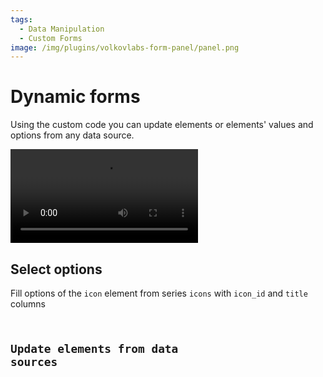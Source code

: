 ```yaml
---
tags:
  - Data Manipulation
  - Custom Forms
image: /img/plugins/volkovlabs-form-panel/panel.png
---
```



# Dynamic forms

Using the custom code you can update elements or elements' values and options from any data source.

<Video
  src="https://www.youtube.com/embed/RSVH1bSBNl8"
  title="Static and dynamic interface elements of Data Manipulation plugin."
/>

## Select options

Fill options of the `icon` element from series `icons` with `icon_id` and `title` columns

<Code
  url="https://github.com/VolkovLabs/volkovlabs.io/blob/main/docs/volkovlabs-form-panel/js/dynamic-select.js"
  language="js"
/>

## Update elements from data sources

<Code
  url="https://github.com/VolkovLabs/volkovlabs.io/blob/main/docs/volkovlabs-form-panel/js/dynamic-elements.js"
  language="js"
/>
